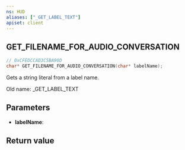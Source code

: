 ```yaml
---
ns: HUD
aliases: ["_GET_LABEL_TEXT"]
apiset: client
---
```

## GET_FILENAME_FOR_AUDIO_CONVERSATION

```c
// 0xCFEDCCAD3C5BA90D
char* GET_FILENAME_FOR_AUDIO_CONVERSATION(char* labelName);
```

Gets a string literal from a label name.

Old name: _GET_LABEL_TEXT

## Parameters
* **labelName**:

## Return value